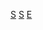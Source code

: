 {{Commons cat|Engineers from Scotland}}

[[Category:各國工程師|S]]
[[Category:英国工程师|S]]
[[Category:各职业苏格兰人|E]]